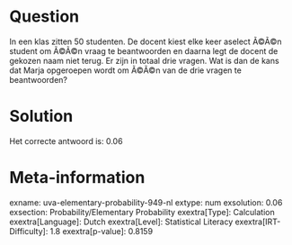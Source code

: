 Question
========

In een klas zitten 50 studenten. De docent kiest elke keer aselect Ã©Ã©n
student om Ã©Ã©n vraag te beantwoorden en daarna legt de docent de
gekozen naam niet terug. Er zijn in totaal drie vragen. Wat is dan de
kans dat Marja opgeroepen wordt om Ã©Ã©n van de drie vragen te
beantwoorden?

Solution
========

Het correcte antwoord is: 0.06

Meta-information
================
exname: uva-elementary-probability-949-nl
extype: num
exsolution: 0.06
exsection: Probability/Elementary Probability
exextra[Type]: Calculation
exextra[Language]: Dutch
exextra[Level]: Statistical Literacy
exextra[IRT-Difficulty]: 1.8
exextra[p-value]: 0.8159
